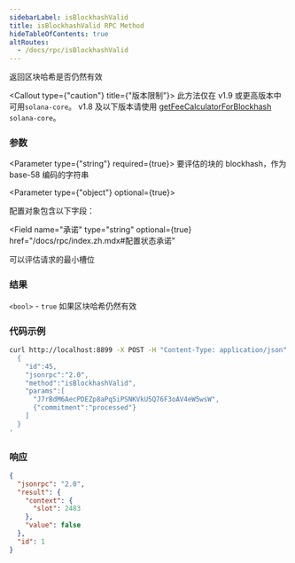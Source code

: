 ```yaml
---
sidebarLabel: isBlockhashValid
title: isBlockhashValid RPC Method
hideTableOfContents: true
altRoutes:
  - /docs/rpc/isBlockhashValid
---
```


返回区块哈希是否仍然有效


<Callout type={"caution"} title={"版本限制"}>
  此方法仅在 v1.9 或更高版本中可用`solana-core`。 v1.8 及以下版本请使用
  [getFeeCalculatorForBlockhash](/docs/rpc/http/getFeeCalculatorForBlockhash) `solana-core`。
</Callout>

<DocSideBySide>

<DocLeftSide>

### 参数

<Parameter type={"string"} required={true}>
  要评估的块的 blockhash，作为 base-58 编码的字符串
</Parameter>

<Parameter type={"object"} optional={true}>

  配置对象包含以下字段：

  <Field
    name="承诺"
    type="string"
    optional={true}
    href="/docs/rpc/index.zh.mdx#配置状态承诺"
  ></Field>

<Field name="minContextSlot" type="number" optional={true}>
  可以评估请求的最小槽位
</Field>

</Parameter>

### 结果

`<bool>` - `true` 如果区块哈希仍然有效

</DocLeftSide>

<DocRightSide>

### 代码示例

```bash
curl http://localhost:8899 -X POST -H "Content-Type: application/json" -d '
  {
    "id":45,
    "jsonrpc":"2.0",
    "method":"isBlockhashValid",
    "params":[
      "J7rBdM6AecPDEZp8aPq5iPSNKVkU5Q76F3oAV4eW5wsW",
      {"commitment":"processed"}
    ]
  }
'
```

### 响应

```json
{
  "jsonrpc": "2.0",
  "result": {
    "context": {
      "slot": 2483
    },
    "value": false
  },
  "id": 1
}
```

</DocRightSide>
</DocSideBySide>
